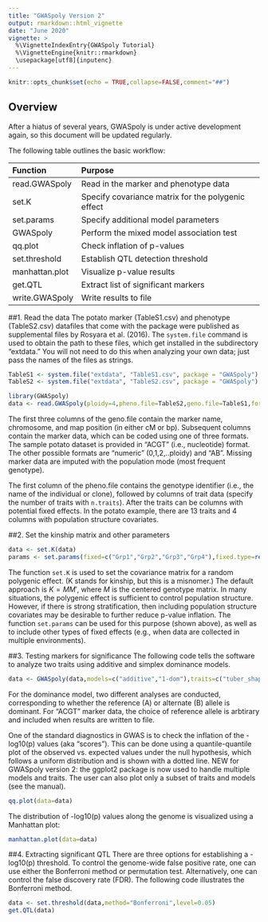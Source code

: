 ```yaml
---
title: "GWASpoly Version 2"
output: rmarkdown::html_vignette
date: "June 2020"
vignette: >
  %\VignetteIndexEntry{GWASpoly Tutorial}
  %\VignetteEngine{knitr::rmarkdown}
  \usepackage[utf8]{inputenc}
---
```


```r
knitr::opts_chunk$set(echo = TRUE,collapse=FALSE,comment="##")
```

## Overview
After a hiatus of several years, GWASpoly is under active development again, so this document will be updated regularly. 

The following table outlines the basic workflow:

| Function      | Purpose     |
|:--------------|:------------|
|read.GWASpoly|Read in the marker and phenotype data|
|set.K|Specify covariance matrix for the polygenic effect|
|set.params|Specify additional model parameters|
|GWASpoly|Perform the mixed model association test|
|qq.plot|Check inflation of p-values|
|set.threshold|Establish QTL detection threshold|
|manhattan.plot|Visualize p-value results|
|get.QTL|Extract list of significant markers|
|write.GWASpoly|Write results to file|

##1. Read the data
The potato marker (TableS1.csv) and phenotype (TableS2.csv) datafiles that come with the package were published as supplemental files by Rosyara et al. (2016). The `system.file` command is used to obtain the path to these files, which get installed in the subdirectory "extdata." You will not need to do this when analyzing your own data; just pass the names of the files as strings.
```r
TableS1 <- system.file("extdata", "TableS1.csv", package = "GWASpoly")
TableS2 <- system.file("extdata", "TableS2.csv", package = "GWASpoly")

library(GWASpoly)
data <- read.GWASpoly(ploidy=4,pheno.file=TableS2,geno.file=TableS1,format="ACGT",n.traits=13,delim=",")
```
The first three columns of the geno.file contain the marker name, chromosome, and map position (in either cM or bp). Subsequent columns contain the marker data, which can be coded using one of three formats. The sample potato dataset is provided in "ACGT" (i.e., nucleotide) format. The other possible formats are "numeric" (0,1,2,..ploidy) and "AB". Missing marker data are imputed with the population mode (most frequent genotype).

The first column of the pheno.file contains the genotype identifier (i.e., the name of the individual or clone), followed by columns of trait data (specify the number of traits with `n.traits`). After the traits can be columns with potential fixed effects. In the potato example, there are 13 traits and 4 columns with population structure covariates.

##2. Set the kinship matrix and other parameters
```r
data <- set.K(data)
params <- set.params(fixed=c("Grp1","Grp2","Grp3","Grp4"),fixed.type=rep("numeric",4))
```
The function `set.K` is used to set the covariance matrix for a random polygenic effect. (K stands for kinship, but this is a misnomer.) The default approach is $K=MM'$, where $M$ is the centered genotype matrix. In many situations, the polygenic effect is sufficient to control population structure. However, if there is strong stratification, then including population structure covariates may be desirable to further reduce p-value inflation. The function `set.params` can be used for this purpose (shown above), as well as to include other types of fixed effects (e.g., when data are collected in multiple environments).

##3. Testing markers for significance
The following code tells the software to analyze two traits using additive and simplex dominance models. 
```r
data <- GWASpoly(data,models=c("additive","1-dom"),traits=c("tuber_shape","tuber_eye_depth"),params=params)
```
For the dominance model, two different analyses are conducted, corresponding to whether the reference (A) or alternate (B) allele is dominant. For "ACGT" marker data, the choice of reference allele is arbtirary and included when results are written to file. 

One of the standard diagnostics in GWAS is to check the inflation of the -log10(p) values (aka "scores"). This can be done using a quantile-quantile plot of the observed vs. expected values under the null hypothesis, which follows a uniform distribution and is shown with a dotted line. NEW for GWASpoly version 2: the ggplot2 package is now used to handle multiple models and traits. The user can also plot only a subset of traits and models (see the manual). 
```r
qq.plot(data=data)
```

The distribution of -log10(p) values along the genome is visualized using a Manhattan plot:
```r
manhattan.plot(data=data)
```

##4. Extracting significant QTL
There are three options for establishing a -log10(p) threshold. To control the genome-wide false positive rate, one can use either the Bonferroni method or permutation test. Alternatively, one can control the false discovery rate (FDR). The following code illustrates the Bonferroni method.
```r
data <- set.threshold(data,method="Bonferroni",level=0.05)
get.QTL(data)
```



